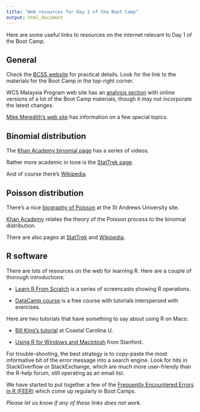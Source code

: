 ```yaml
---
title: "Web resources for Day 1 of the Boot Camp"
output: html_document
---
```


Here are some useful links to resources on the internet relevant to Day 1 of the Boot Camp.

## General

Check the [BCSS website](http://bcss.org.my/) for practical details. Look for the link to the materials for the Boot Camp in the top-right corner.

WCS Malaysia Program web site has an [analysis section](http://wcsmalaysia.org/analysis/default.htm)
with online versions of a lot of the Boot Camp materials, though it may not incorporate the latest changes.

[Mike Meredith's web site](http://mikemeredith.net/) has information on a few special topics.

## Binomial distribution

The [Khan Academy binomial page](https://www.khanacademy.org/math/probability/random-variables-topic/binomial_distribution/v/binomial-distribution) has a series of videos.

Rather more academic in tone is the [StatTrek page](http://stattrek.com/probability-distributions/binomial.aspx).

And of course there's [Wikipedia](https://en.wikipedia.org/wiki/Binomial_distribution).

## Poisson distribution

There's a nice [biography of Poisson](http://www-history.mcs.st-and.ac.uk/Biographies/Poisson.html) at the St Andrews University site.

[Khan Academy](https://www.khanacademy.org/math/probability/random-variables-topic/poisson_process/v/poisson-process-1) relates the theory of the Poisson process to the binomial distribution.

There are also pages at [StatTrek](http://stattrek.com/probability-distributions/poisson.aspx) and [Wikipedia](http://en.wikipedia.org/wiki/Poisson_distribution).

## R software

There are lots of resources on the web for learning R. Here are a couple of thorough introductions:

- [Learn R From Scratch](http://datascienceplus.com/learn-r-from-scratch-part-1/) is a series of screencasts showing R operations.

- [DataCamp course](https://www.datacamp.com/courses/free-introduction-to-r) is a free course with tutorials interspersed with exercises.

Here are two tutorials that have something to say about using R on Macs:

- [Bill King's tutorial](http://ww2.coastal.edu/kingw/statistics/R-tutorials/index.html) at Coastal Carolina U.

- [Using R for Windows and Macintosh](http://web.stanford.edu/group/ssds/cgi-bin/drupal/files/Guides/Using%20R%20for%20Windows%20and%20Macintosh_1.pdf) from Stanford.

For trouble-shooting, the best strategy is to copy-paste the most informative bit of the error message into a search engine. Look for hits in StackOverflow or StackExchange, which are much more user-friendy than the R-help forum, still operating as an email list.

We  have started to put together a few of the [Frequently Encountered Errors in R (FEER)](http://wcsmalaysia.org/analysis/R_commonErrors.htm) which come up regularly in Boot Camps.



_Please let us know if any of these links does not work._


